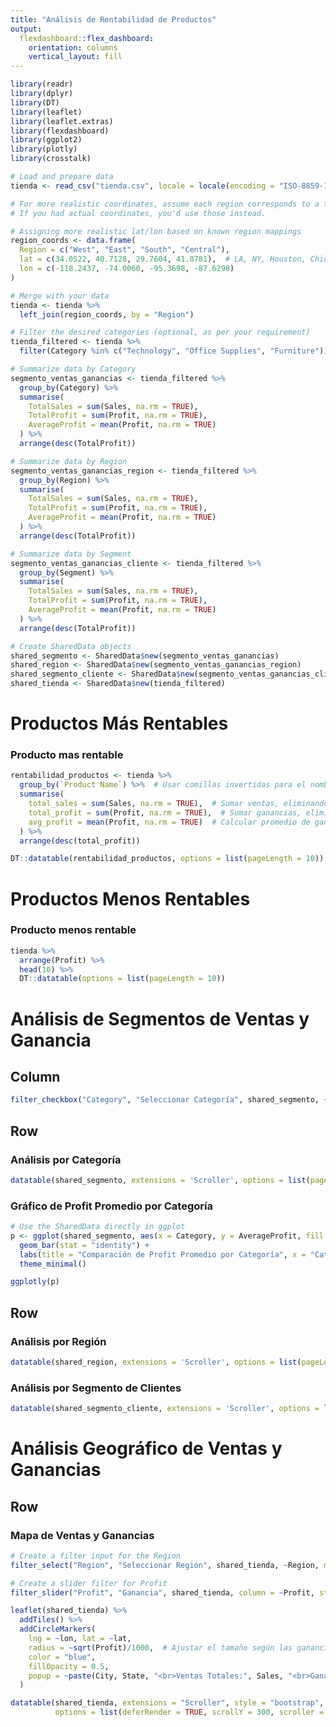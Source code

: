 ```yaml
---
title: "Análisis de Rentabilidad de Productos"
output: 
  flexdashboard::flex_dashboard:
    orientation: columns
    vertical_layout: fill
---
```


```r
library(readr)
library(dplyr)
library(DT)
library(leaflet)
library(leaflet.extras)
library(flexdashboard)
library(ggplot2)
library(plotly)
library(crosstalk)

# Load and prepare data
tienda <- read_csv("tienda.csv", locale = locale(encoding = "ISO-8859-1"))

# For more realistic coordinates, assume each region corresponds to a typical U.S. location.
# If you had actual coordinates, you'd use those instead.

# Assigning more realistic lat/lon based on known region mappings
region_coords <- data.frame(
  Region = c("West", "East", "South", "Central"),
  lat = c(34.0522, 40.7128, 29.7604, 41.8781),  # LA, NY, Houston, Chicago
  lon = c(-118.2437, -74.0060, -95.3698, -87.6298)
)

# Merge with your data
tienda <- tienda %>%
  left_join(region_coords, by = "Region")

# Filter the desired categories (optional, as per your requirement)
tienda_filtered <- tienda %>%
  filter(Category %in% c("Technology", "Office Supplies", "Furniture"))

# Summarize data by Category
segmento_ventas_ganancias <- tienda_filtered %>%
  group_by(Category) %>%  
  summarise(
    TotalSales = sum(Sales, na.rm = TRUE),
    TotalProfit = sum(Profit, na.rm = TRUE),
    AverageProfit = mean(Profit, na.rm = TRUE)
  ) %>%
  arrange(desc(TotalProfit))

# Summarize data by Region
segmento_ventas_ganancias_region <- tienda_filtered %>%
  group_by(Region) %>%  
  summarise(
    TotalSales = sum(Sales, na.rm = TRUE),
    TotalProfit = sum(Profit, na.rm = TRUE),
    AverageProfit = mean(Profit, na.rm = TRUE)
  ) %>%
  arrange(desc(TotalProfit))

# Summarize data by Segment
segmento_ventas_ganancias_cliente <- tienda_filtered %>%
  group_by(Segment) %>%  
  summarise(
    TotalSales = sum(Sales, na.rm = TRUE),
    TotalProfit = sum(Profit, na.rm = TRUE),
    AverageProfit = mean(Profit, na.rm = TRUE)
  ) %>%
  arrange(desc(TotalProfit))

# Create SharedData objects
shared_segmento <- SharedData$new(segmento_ventas_ganancias)
shared_region <- SharedData$new(segmento_ventas_ganancias_region)
shared_segmento_cliente <- SharedData$new(segmento_ventas_ganancias_cliente)
shared_tienda <- SharedData$new(tienda_filtered)
```

# Productos Más Rentables {data-icon=fa-bar-chart}

### Producto mas rentable
```r
rentabilidad_productos <- tienda %>%
  group_by(`Product Name`) %>%  # Usar comillas invertidas para el nombre de la columna con espacio
  summarise(
    total_sales = sum(Sales, na.rm = TRUE),  # Sumar ventas, eliminando valores NA
    total_profit = sum(Profit, na.rm = TRUE),  # Sumar ganancias, eliminando valores NA
    avg_profit = mean(Profit, na.rm = TRUE)  # Calcular promedio de ganancias, eliminando valores NA
  ) %>%
  arrange(desc(total_profit))

DT::datatable(rentabilidad_productos, options = list(pageLength = 10))
```


# Productos Menos Rentables {data-icon=fa-exclamation-triangle}

### Producto menos rentable
```r
tienda %>%
  arrange(Profit) %>%
  head(10) %>%
  DT::datatable(options = list(pageLength = 10))
```

# Análisis de Segmentos de Ventas y Ganancia {data-icon=fa-pie-chart}

## Column{data-width=50%}
```r
filter_checkbox("Category", "Seleccionar Categoría", shared_segmento, ~Category)
```

## Row

### Análisis por Categoría
```r
datatable(shared_segmento, extensions = 'Scroller', options = list(pageLength = 5, deferRender = TRUE, scrollY = 300))
```


### Gráfico de Profit Promedio por Categoría
```r
# Use the SharedData directly in ggplot
p <- ggplot(shared_segmento, aes(x = Category, y = AverageProfit, fill = Category)) +
  geom_bar(stat = "identity") +
  labs(title = "Comparación de Profit Promedio por Categoría", x = "Categoría", y = "Profit Promedio") +
  theme_minimal()

ggplotly(p)
```

## Row {data-height=350}
### Análisis por Región
```r
datatable(shared_region, extensions = 'Scroller', options = list(pageLength = 5, deferRender = TRUE, scrollY = 300))
```


### Análisis por Segmento de Clientes
```r
datatable(shared_segmento_cliente, extensions = 'Scroller', options = list(pageLength = 5, deferRender = TRUE, scrollY = 300))
```


# Análisis Geográfico de Ventas y Ganancias {data-icon=fa-globe}

## Row {data-width=800}
### Mapa de Ventas y Ganancias
```r
# Create a filter input for the Region
filter_select("Region", "Seleccionar Región", shared_tienda, ~Region, multiple = TRUE)

# Create a slider filter for Profit
filter_slider("Profit", "Ganancia", shared_tienda, column = ~Profit, step = 1000, width = 300)
```


```r
leaflet(shared_tienda) %>%
  addTiles() %>%
  addCircleMarkers(
    lng = ~lon, lat = ~lat,
    radius = ~sqrt(Profit)/1000,  # Ajustar el tamaño según las ganancias
    color = "blue",
    fillOpacity = 0.5,
    popup = ~paste(City, State, "<br>Ventas Totales:", Sales, "<br>Ganancia Total:", Profit)
  )
```

```r
datatable(shared_tienda, extensions = "Scroller", style = "bootstrap", class = "compact", 
          options = list(deferRender = TRUE, scrollY = 300, scroller = TRUE, pageLength = 5))
```


